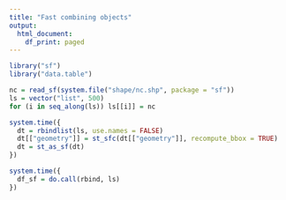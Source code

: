 ```yaml
---
title: "Fast combining objects"
output:
  html_document:
    df_print: paged
---
```


```r
library("sf")
library("data.table")
```

```r
nc = read_sf(system.file("shape/nc.shp", package = "sf"))
ls = vector("list", 500)
for (i in seq_along(ls)) ls[[i]] = nc
```

```r
system.time({
  dt = rbindlist(ls, use.names = FALSE)
  dt[["geometry"]] = st_sfc(dt[["geometry"]], recompute_bbox = TRUE)
  dt = st_as_sf(dt)
})

```

```r
system.time({
  df_sf = do.call(rbind, ls)
})

```
